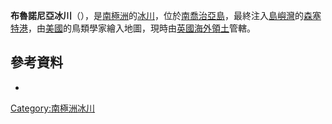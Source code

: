{{Coord|54|3|S|37|29|W|source:GNIS|display=title}}

'''布魯諾尼亞冰川'''（{{lang-en|Brunonia Glacier}}），是[[南極洲|南極洲]]的[[冰川|冰川]]，位於[[南喬治亞島|南喬治亞島]]，最終注入[[島嶼灣|島嶼灣]]的[[森塞特港|森塞特港]]，由[[美國|美國]]的鳥類學家繪入地圖，現時由[[英國海外領土|英國海外領土]]管轄。

==參考資料==
* {{usgs-gazetteer|id=2053}}

{{Antarctica-geo-stub}}
[[Category:南極洲冰川|Category:南極洲冰川]]